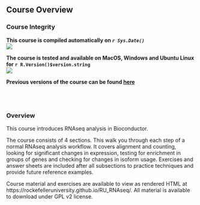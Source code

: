 ## Course Overview

### Course Integrity
**This course is compiled automatically on _`r Sys.Date()`_ **
<br>
[<img src="https://github.com/RockefellerUniversity/RU_RNAseq/workflows/compilation-check/badge.svg">](https://github.com/RockefellerUniversity/RU_RNAseq/actions?query=workflow%3compilation-check)

**The course is tested and available on MacOS, Windows and Ubuntu Linux for `r R.Version()$version.string`**
<br>
[<img src="https://github.com/RockefellerUniversity/RU_RNAseq/workflows/OS-check/badge.svg">](https://github.com/RockefellerUniversity/RU_RNAseq/actions?query=workflow%3AOS-check)

**Previous versions of the course can be found [here](https://github.com/RockefellerUniversity/RU_RNAseq/tags)**

<br>
<br>

### Overview


This course introduces RNAseq analysis in Bioconductor.

The course consists of 4 sections. This walk you through each step of a normal RNAseq analysis workflow. It covers alignment and counting, looking for significant changes in expression, testing for enrichment in groups of genes and checking for changes in isoform usage. Exercises and answer sheets are included after all subsections to practice techniques and provide future reference examples.

Course material and exercises are available to view as rendered HTML at https://rockefelleruniversity.github.io/RU_RNAseq/.
All material is available to download under GPL v2 license.

